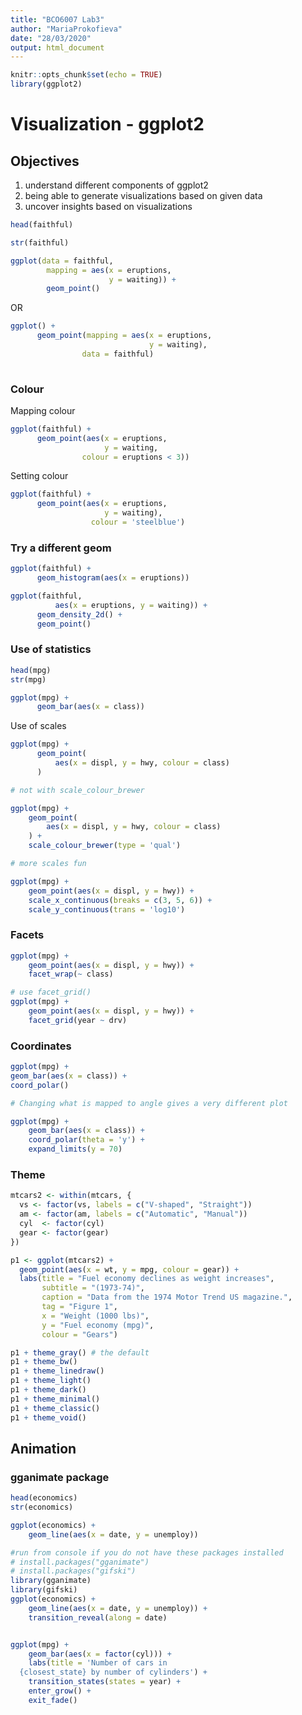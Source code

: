 ```yaml
---
title: "BCO6007 Lab3"
author: "MariaProkofieva"
date: "28/03/2020"
output: html_document
---
```


```r
knitr::opts_chunk$set(echo = TRUE)
library(ggplot2)

```


# Visualization - ggplot2

## Objectives

1. understand different components of ggplot2
2. being able to generate visualizations based on given data
3. uncover insights based on visualizations


```r
head(faithful)

str(faithful)

ggplot(data = faithful,
        mapping = aes(x = eruptions,
                      y = waiting)) +
        geom_point()
```


OR

```r
ggplot() +
      geom_point(mapping = aes(x = eruptions,
                               y = waiting),
                data = faithful)
  
```

### Colour

Mapping colour


```r
ggplot(faithful) +
      geom_point(aes(x = eruptions,
                     y = waiting,
                colour = eruptions < 3))
```

Setting colour

```r
ggplot(faithful) +
      geom_point(aes(x = eruptions,
                     y = waiting),
                  colour = 'steelblue')
```

### Try a different geom

```r
ggplot(faithful) +
      geom_histogram(aes(x = eruptions))

ggplot(faithful,
          aes(x = eruptions, y = waiting)) +
      geom_density_2d() +
      geom_point()

```

### Use of statistics

```r
head(mpg)
str(mpg)

ggplot(mpg) +
      geom_bar(aes(x = class))
```

Use of scales

```r

ggplot(mpg) +
      geom_point(
          aes(x = displ, y = hwy, colour = class)
      )

# not with scale_colour_brewer

ggplot(mpg) +
    geom_point(
        aes(x = displ, y = hwy, colour = class)
    ) +
    scale_colour_brewer(type = 'qual')

# more scales fun

ggplot(mpg) +
    geom_point(aes(x = displ, y = hwy)) +
    scale_x_continuous(breaks = c(3, 5, 6)) +
    scale_y_continuous(trans = 'log10')
```


### Facets

```r
ggplot(mpg) +
    geom_point(aes(x = displ, y = hwy)) +
    facet_wrap(~ class)

# use facet_grid()
ggplot(mpg) +
    geom_point(aes(x = displ, y = hwy)) +
    facet_grid(year ~ drv)

```


### Coordinates 

```r
ggplot(mpg) +
geom_bar(aes(x = class)) +
coord_polar()

# Changing what is mapped to angle gives a very different plot 

ggplot(mpg) +
    geom_bar(aes(x = class)) +
    coord_polar(theta = 'y') +
    expand_limits(y = 70)
```

### Theme

```r

mtcars2 <- within(mtcars, {
  vs <- factor(vs, labels = c("V-shaped", "Straight"))
  am <- factor(am, labels = c("Automatic", "Manual"))
  cyl  <- factor(cyl)
  gear <- factor(gear)
})

p1 <- ggplot(mtcars2) +
  geom_point(aes(x = wt, y = mpg, colour = gear)) +
  labs(title = "Fuel economy declines as weight increases",
       subtitle = "(1973-74)",
       caption = "Data from the 1974 Motor Trend US magazine.",
       tag = "Figure 1",
       x = "Weight (1000 lbs)",
       y = "Fuel economy (mpg)",
       colour = "Gears")

p1 + theme_gray() # the default
p1 + theme_bw()
p1 + theme_linedraw()
p1 + theme_light()
p1 + theme_dark()
p1 + theme_minimal()
p1 + theme_classic()
p1 + theme_void()
```

## Animation

### gganimate package

```r
head(economics)
str(economics)

ggplot(economics) +
    geom_line(aes(x = date, y = unemploy))

#run from console if you do not have these packages installed
# install.packages("gganimate")
# install.packages("gifski")
library(gganimate)
library(gifski)
ggplot(economics) +
    geom_line(aes(x = date, y = unemploy)) +
    transition_reveal(along = date)


ggplot(mpg) +
    geom_bar(aes(x = factor(cyl))) +
    labs(title = 'Number of cars in
  {closest_state} by number of cylinders') +
    transition_states(states = year) +
    enter_grow() +
    exit_fade()
```

```r
```

```r
```

```r
```

```r
```

```r
```

```r
```


